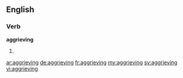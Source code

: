 ==English==

===Verb===
'''aggrieving'''

# {{present participle of|aggrieve}}

[[ar:aggrieving]]
[[de:aggrieving]]
[[fr:aggrieving]]
[[my:aggrieving]]
[[sv:aggrieving]]
[[vi:aggrieving]]